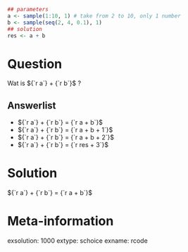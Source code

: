 ```r
## parameters
a <- sample(1:10, 1) # take from 2 to 10, only 1 number 
b <- sample(seq(2, 4, 0.1), 1)
## solution
res <- a + b
```


Question
========
Wat is ${`r a`} + {`r b`}$ ?

Answerlist
----------
* ${`r a`} + {`r b`} = {`r a + b`}$
* ${`r a`} + {`r b`} = {`r a + b + 1`}$
* ${`r a`} + {`r b`} = {`r a + b + 2`}$
* ${`r a`} + {`r b`} = {`r res + 3`}$

Solution
========
${`r a`} + {`r b`} = {`r a + b`}$

Meta-information
================
exsolution: 1000
extype: schoice
exname: rcode